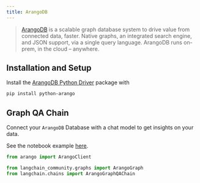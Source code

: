 ```yaml
---
title: ArangoDB
---
```


>[ArangoDB](https://github.com/arangodb/arangodb) is a scalable graph database system to
> drive value from connected data, faster. Native graphs, an integrated search engine, and JSON support, via a single query language. ArangoDB runs on-prem, in the cloud – anywhere.

## Installation and Setup

Install the [ArangoDB Python Driver](https://github.com/ArangoDB-Community/python-arango) package with

```bash
pip install python-arango
```

## Graph QA Chain

Connect your `ArangoDB` Database with a chat model to get insights on your data.

See the notebook example [here](/oss/integrations/graphs/arangodb).

```python
from arango import ArangoClient

from langchain_community.graphs import ArangoGraph
from langchain.chains import ArangoGraphQAChain
```

